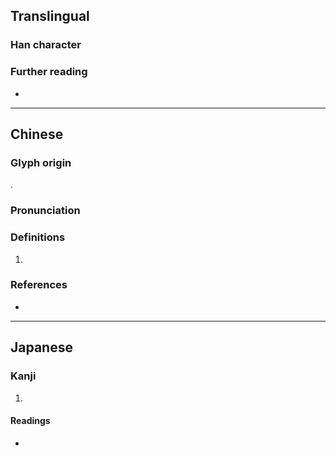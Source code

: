 {{character info}}
==Translingual==

===Han character===
{{Han char|rn=38|rad=女|as=10|sn=13|four=43468|canj=VJCR|ids=⿰女容}}

===Further reading===
* {{Han ref|kx=0268.390|dkj=06608|hdz=21074.030|uh=5AC6|ud=23238|bh=DCFE|bd=56574}}

----

==Chinese==
{{zh-forms}}

===Glyph origin===
{{Han compound|女|容|c1=s|c2=p|ls=psc|t1=woman}}.

===Pronunciation===
{{zh-pron
|m=róng
|c=jung4
|mc=y
|oc=y
|cat=pn
}}

===Definitions===
{{head|zh|Han character}}

# {{zh-used2|n}}

===References===
* {{R:yue:Hanzi}}

----

==Japanese==

===Kanji===
{{ja-kanji|grade=|rs=女10}}

# {{rfdef|ja|sort=女10}}

====Readings====
* {{ja-readings|on=[[よう]] (yō), [[ゆ]] (yu)|kun=[[あざな]] (azana)}}